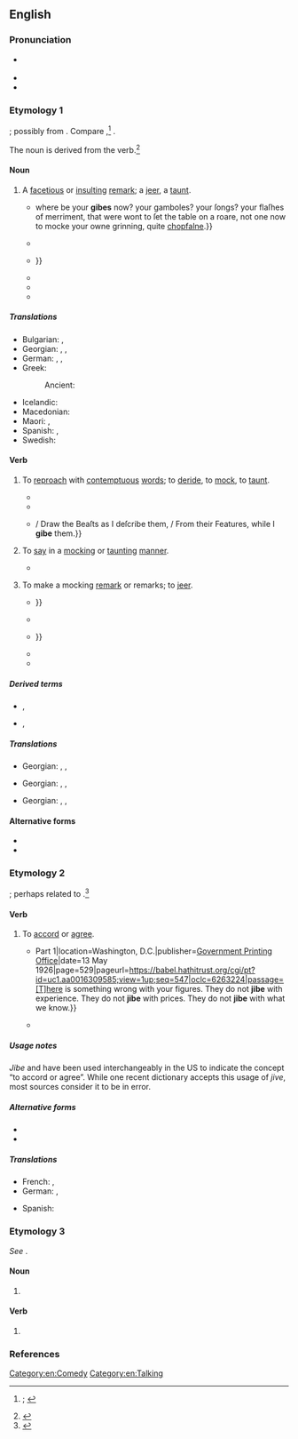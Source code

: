 ==English==
{{was wotd|2019|March|11}}

===Pronunciation===
* {{a|RP|GA}} {{IPA|en|/dʒaɪb/}}
* {{audio|en|en-au-jibe.ogg|Audio (AU)}}
* {{rhymes|en|aɪb}}

===Etymology 1===
{{unknown|en|title=Origin uncertain}}; possibly from {{der|en|fro|giber||to engage in horseplay; to play roughly in sport}}. Compare {{cog|en|jib||usually of a horse: to stop and refuse to go forward}},<ref>{{R:OED Online|entry=gibe, jibe|part of speech=v|id=78140|date=1899|nodot=yes}}; {{R:Lexico|entry=jibe}}</ref> {{cog|non|geipa||to talk nonsense}}.

The noun is derived from the verb.<ref>{{R:OED Online|entry=gibe, jibe|part of speech=''n.{{sup|1}}''|noformat=yes|id=78138|date=1899}}</ref>

====Noun====
{{en-noun}}

# A [[facetious]] or [[insulting#Adjective|insulting]] [[remark#Noun|remark]]; a [[jeer#Noun|jeer]], a [[taunt#Noun|taunt]].
#: {{ux|en|He flung subtle '''jibes''' at her until she couldn’t bear to work with him any longer.}}
#* {{RQ:Shakespeare Hamlet Q1-2|version=Q2|act=V|scene=i|url=https://books.google.com/books?id=jtBcAAAAcAAJ&pg=PP92|passage=Alas poore ''Yoricke'', {{...}} where be your '''gibes''' now? your gamboles? your ſongs? your flaſhes of merriment, that were wont to ſet the table on a roare, not one now to mocke your owne grinning, quite [[chapfallen|chopfalne]].}}
#* {{quote-book|en|author=[Charles Macklin]|authorlink=Charles Macklin|title=King Henry the VII: Or the Popish Impostor. A Tragedy.{{nb...|As It is Acted by His Majesty’s Servants, at the Theatre Royal, in Drury-Lane.}}|location=London|publisher=Printed for R. Francklin,{{nb...|in Covent-Garden}}; [[w:Robert Dodsley|R[obert] Dodsley]],{{nb...|in Pall-Mall}}; and J. Brotherton,{{nb...|in Cornhill.}}|year=1746|section=Act II, scene i|page=24|pageurl=https://books.google.com/books?id=WIkrH_w7g9YC&pg=PA20|oclc=731531014|passage=Come, come, we / All are Friends, nor have we Time for '''Jibe''', / Or Anger now, but 'gainſt our common Foes, / The ''French'' and ''Scot''; there let your Pray'rs, and Jeſts, / And Blows, be levell’d.}}
#* {{RQ:Christina Rossetti Goblin Market|poem=Goblin Market|pages=24–25|pageref=25|passage=She ran and ran / As if she feared some goblin man / Dogged her with '''gibe''' or curse / Or something worse: {{...}}}}
#* {{RQ:Du Bois Souls of Black Folk|chapter=Of Alexander Crummell|page=226|passage=He bent to all the '''gibes''' and prejudices, to all hatred and discrimination, with that rare courtesy which is the armor of pure souls.}}
#* {{RQ:Fitzgerald This Side of Paradise|chapter=Amory, Son of Beatrice|page=26|passage=He had written two novels: one of them violently anti-Catholic, just before his conversion, and five years later another, in which he had attempted to turn all his clever '''jibes''' against Catholics into even cleverer innuendoes against Episcopalians.}}
#* {{quote-journal|en|author=Jeff Greenfield|authorlink=Jeff Greenfield|title=Ragged but Funny|journal=[[w:New York (magazine)|New York]]|location=New York, N.Y.|publisher=New York Magazine Company|date=27 October 1975|volume=8|issue=43|page=65|pageurl=https://books.google.com/books?id=ZugCAAAAMBAJ&pg=PA65|column=3|issn=0028-7369|oclc=1002002954|passage=[[w:George Carlin|[George] Carlin]]'s opening-night monologue included some blunt '''gibes''' at organized religion which would almost certainly have been cut out of any other network show.}}

=====Translations=====
{{trans-top|facetious or insulting remark}}
* Bulgarian: {{t+|bg|подигравка|f}}, {{t+|bg|насмешка|f}}
* Georgian: {{t|ka|დაცინვა}}, {{t|ka|გამასხარავება}}, {{t|ka|აბუჩად აგდება}}
* German: {{t+|de|Spöttelei|f}}, {{t|de|spöttische Bemerkung|f}}, {{t+|de|Stichelei|f}}
* Greek:
*: Ancient: {{t|grc|σκῶμμα|n}}
{{trans-mid}}
* Icelandic: {{t+|is|hnjóðsyrði|n}}
* Macedonian: {{t|mk|потсмев|m}}
* Maori: {{t|mi|tīkai}}, {{t|mi|takao}}
* Spanish: {{t+|es|cuchufleta}}, {{t+|es|puya}}
* Swedish: {{t+|sv|gliring|c}}
{{trans-bottom}}

====Verb====
{{en-verb}}

# {{lb|en|transitive}} To [[reproach#Verb|reproach]] with [[contemptuous]] [[word#Noun|words]]; to [[deride]], to [[mock#Verb|mock]], to [[taunt#Verb|taunt]].
#: {{synonyms|en|flout}}
#* {{RQ:Shakespeare Antony|act=II|scene=ii|page=346|column=1|passage=[Y]ou / Did pocket vp my Letters: and with taunts / Did '''gibe''' my [[missive|Miſive]] out of audience.}}
#* {{quote-book|en|author=John Arbuthnot|authorlink=John Arbuthnot|title=A Farther Continuation of the History of the Crown-Inn: Part III. Containing the Present State of the Inn, and Other Particulars|url=https://quod.lib.umich.edu/e/ecco/004788043.0001.000/1:2?rgn=div1;view=fulltext|archiveurl=https://web.archive.org/web/20190310160052/https://quod.lib.umich.edu/e/ecco/004788043.0001.000/1:2?rgn=div1;view=fulltext|archivedate=10 March 2019|edition=2nd|location=London|publisher=Printed for J. Moor,{{nb...|and sold by the booksellers of London and Westminster}}|year=1714|page=15|pageurl=https://quod.lib.umich.edu/e/ecco/004788043.0001.000/14:2|oclc=1051632876|passage=We could hardly speak before for fear of our ''Taskmasters''; but we dare now Nose those Villains that used to '''gibe''' us.}}
#* {{quote-book|en|author=[Jonathan] Swift|authorlink=Jonathan Swift|chapter=A Character, Panegyrick, and Description of the Legion Club|title=Miscellanies|edition=5th|location=London|publisher=Printed for T. Woodward, C. Davis, C. Bathurst, and [[w:William Bowyer (printer)|W[illiam] Bowyer]]|year=a. 1746|year_published=1751|volume=X|pages=227–228|pageurl=https://archive.org/details/bub_gb_3AqNfLm-9sgC/page/n231/mode/1up|oclc=669329865|passage=How I want thee, hum'rous ''[[w:William Hogarth|Hogarth]]''! / Thou, I hear, a pleaſant Rogue art; / {{...}} / Draw the Beaſts as I deſcribe them, / From their Features, while I '''gibe''' them.}}
# {{lb|en|transitive}} To [[say#Verb|say]] in a [[mocking#Adjective|mocking]] or [[taunting#Adjective|taunting]] [[manner]].
#* {{RQ:Mitchell Gone with the Wind|chapter=VI|page=121|passage=Scarlett felt her heart begin its mad racing again and she clutched her hand against it unconsciously, as if she would squeeze it into submission. "Eavesdroppers often hear highly instructive things," '''jibed''' a memory.}}
# {{lb|en|intransitive}} To make a mocking [[remark#Noun|remark]] or remarks; to [[jeer#Verb|jeer]].
#* {{RQ:Shakespeare Love's Labour's Lost Q1|act=V|scene=ii|url=https://books.google.com/books?id=uyDPAAAAMAAJ&pg=PT85|passage=Why thats the way to choake a '''gibing''' ſpirrit, / Whoſe influence is begot of that looſe grace, / Which ſhallow laughing hearers giue to fooles, {{...}}}}
#* {{RQ:Defoe Moll Flanders|page=6|passage=This ſet the old Gentlewoman a Laughing at me, as you may be ſure it would: Well, Madam, Forſooth, ſays ſhe, '''''Gibing''' at me'', you would be a Gentlewoman, and how will you come to be a Gentlewoman? What will you do it by your Fingers Ends?}}
#* {{quote-book|en|author=Jonathan Swift|authorlink=Jonathan Swift|chapter=To Betty the Grizete|title=The Poetical Works of Jonathan Swift, D.D.{{nb...|[...] To which is Prefixed the Life of the Author.}}|location=Edinburgh|publisher=Printed by Mundell and Son,{{nb...|Royal Bank Close.}}|year=1730|year_published=1794|oclc=1017284191|newversion=republished in|editor2=[[w:Robert Anderson (editor and biographer)|Robert Anderson]]|title2=The Works of the British Poets.{{nb...|With Prefaces, Biographical and Critical}}|location2=London|publisher2=Printed for John & Arthur Arch; and for Bell & Bradfute, and J. Mundell & Co. Edinburgh|year2=1795|volume2=IX|page2=128|pageurl2=https://books.google.com/books?id=D-ESAAAAIAAJ&pg=PA128|column2=2|oclc2=221535929|passage=Thus with talents well endu'd / To be ſcurrilous and rude; / When you pertly raiſe your ſnout, / Fleer and '''gibe''', and laugh and flout; {{...}}}}
#* {{quote-book|en|author=Radclyffe Hall|authorlink=Radclyffe Hall|chapter=27|title={{w|The Well of Loneliness}}|location=London|publisher={{w|Jonathan Cape}}|year=1928|oclc=5359892|location2=Ware, Hertfordshire|publisher2={{w|Wordsworth Editions}}|year2=2005|section2=book 2, section I|page2=182|pageurl2=https://books.google.com/books?id=PK7CwJGk8eoC&pg=PA182|isbn2=978-1-84022-455-9|passage=But now her mother was speaking again: 'And this&nbsp;– read this and tell me if you wrote it, or if that man's lying.' And Stephen must read her own misery '''jibing''' at her from those pages in Ralph Crossby's stiff and clerical handwriting.}}
#* {{quote-book|en|author=James Hilton|authorlink=James Hilton|chapter=Paris III|title=Time and Time Again|series=[[w:Grove Atlantic|An Atlantic Monthly Press Book]]|location=Boston, Mass.|publisher={{w|Little, Brown and Company}}|year=1953|page=216|pageurl=https://archive.org/details/timetimeagain00hilt/page/216/mode/1up|oclc=365031|passage="What's the matter with you?" the woman '''jibed'''. She called after him as he walked away: "Nuts, that's what you are!"}}

=====Derived terms=====
* {{l|en|jiber}}, {{l|en|giber}}
* {{l|en|jibingly}}, {{l|en|gibingly}}

=====Translations=====
{{trans-top|to reproach with contemptuous words}}
{{trans-mid}}
* Georgian: {{t|ka|დაცინვა}}, {{t|ka|გამასხარავება}}, {{t|ka|აბუჩად აგდება}}
{{trans-bottom}}

{{trans-top|to say in a mocking or taunting manner}}
{{trans-mid}}
* Georgian: {{t|ka|დაცინვა}}, {{t|ka|გამასხარავება}}, {{t|ka|აბუჩად აგდება}}
{{trans-bottom}}

{{trans-top|to make a mocking remark or remarks}}
{{trans-mid}}
* Georgian: {{t|ka|დაცინვა}}, {{t|ka|გამასხარავება}}, {{t|ka|აბუჩად აგდება}}
{{trans-bottom}}

====Alternative forms====
* {{l|en|gibe}}
* {{l|en|gybe}}

===Etymology 2===
{{unknown|en|title=Origin unknown}}; perhaps related to {{m|en|chime||to cause to sound in harmony}}.<ref>{{R:OED Online|part of speech=v|id=101266|date=1901}}</ref>

====Verb====
{{en-verb}}

# {{lb|en|intransitive|Canada|US|informal}} To [[accord#Verb|accord]] or [[agree]].
#: {{ux|en|That explanation doesn’t '''jibe''' with the facts.}}
#* {{quote-book|en|author=Henry H. Glassie, witness|chapter=Statement of Henry H. Glassie, Member of United States Tariff Commission|title=Investigation of the [[w:United States International Trade Commission|Tariff Commission]]: Hearings before the Select Committee on Investigation of the Tariff Commission, {{w|United States Senate}}, Sixty-ninth [[w:United States Congress|Congress]], First Session {{...|Pursuant to S. Res. 162 Authorizing and Directing an Investigation of the Manner in which the Flexible Provisions of the Tariff Act of 1922 has been or is being Administered}} Part 1{{nb...|March 23 and 24, 1926: Printed for the Use of the Select Committee on Investigation of the Tariff Commission}}|location=Washington, D.C.|publisher=[[w:United States Government Publishing Office|Government Printing Office]]|date=13 May 1926|page=529|pageurl=https://babel.hathitrust.org/cgi/pt?id=uc1.aa0016309585;view=1up;seq=547|oclc=6263224|passage=[T]here is something wrong with your figures. They do not '''jibe''' with experience. They do not '''jibe''' with prices. They do not '''jibe''' with what we know.}}
#* {{quote-book|en|title={{w|Metaphors We Live By}}|author={{w|George Lakoff}}|author2={{w|Mark Johnson (philosopher)|Mark Johnson}}|year=1980|chapter=27|passage=This did not '''jibe''' with the objectivist view that metaphor is of only peripheral interest in an account of meaning and truth and that it plays at best a marginal role in understanding.}}

=====Usage notes=====
''Jibe'' and {{m|en|jive}} have been used interchangeably in the US to indicate the concept “to accord or agree”. While one recent dictionary accepts this usage of ''jive'', most sources consider it to be in error.

=====Alternative forms=====
* {{l|en|gibe}}
* {{l|en|gybe}}

=====Translations=====
{{trans-top|to accord or agree}}
* French: {{t+|fr|s'accorder}}, {{t+|fr|se mettre d'accord}}
* German: {{t+|de|übereinstimmen}}, {{t+|de|zusammenpassen}}
{{trans-mid}}
* Spanish: {{t+|es|concordar}}
{{trans-bottom}}

===Etymology 3===
''See'' {{m|en|gybe}}.

====Noun====
{{en-noun}}

# {{lb|en|nautical|now|chiefly|US}} {{alternative spelling of|en|gybe}}

====Verb====
{{en-verb}}

# {{lb|en|nautical|now|chiefly|US}} {{alternative spelling of|en|gybe}}

===References===
<references />

[[Category:en:Comedy]]
[[Category:en:Talking]]